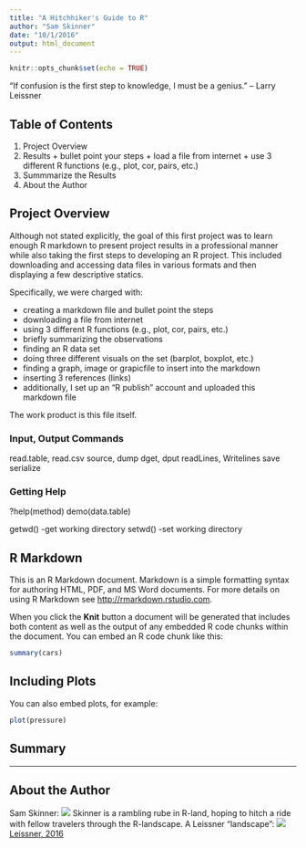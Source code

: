 ```yaml
---
title: "A Hitchhiker's Guide to R"
author: "Sam Skinner"
date: "10/1/2016"
output: html_document
---
```


```r
knitr::opts_chunk$set(echo = TRUE)
```

"If confusion is the first step to knowledge, I must be a genius." – Larry Leissner

## Table of Contents
  1. Project Overview
  2. Results
    + bullet point your steps
    + load a file from internet
    + use 3 different R functions (e.g., plot, cor, pairs, etc.)
  3. Summmarize the Results  
  4. About the Author
  
## Project Overview
Although not stated explicitly, the goal of this first project was to learn enough R markdown to present project results in a professional manner while also taking the first steps to developing an R project.  This included downloading and accessing data files in various formats and then displaying a few descriptive statics.
  
Specifically, we were charged with:

  * creating a markdown file and bullet point the steps
  * downloading a file from internet 
  * using 3 different R functions (e.g., plot, cor, pairs, etc.)
  * briefly summarizing the observations
  * finding an R data set
  * doing three different visuals on the set (barplot, boxplot, etc.)
  * finding a graph, image or grapicfile to insert into the markdown
  * inserting 3 references (links)
  * additionally, I set up an "R publish" account and uploaded this markdown file
    
The work product is this file itself.

### Input, Output Commands
  read.table, read.csv
  source, dump
  dget, dput
  readLines, Writelines
  save
  serialize

### Getting Help
  ?help(method)
  demo(data.table)
  
  getwd()  -get working directory
  setwd()  -set working directory
  
## R Markdown


This is an R Markdown document. Markdown is a simple formatting syntax for authoring HTML, PDF, and MS Word documents. For more details on using R Markdown see <http://rmarkdown.rstudio.com>.

When you click the **Knit** button a document will be generated that includes both content as well as the output of any embedded R code chunks within the document. You can embed an R code chunk like this:

```r
summary(cars)
```

## Including Plots

You can also embed plots, for example:

```r
plot(pressure)
```
## Summary

***
## About the Author
Sam Skinner: ![](Yours_Truly.JPG)
Skinner is a rambling rube in R-land, hoping to hitch a ride with fellow travelers through the R-landscape.
A Leissner "landscape": ![](Leissner.jpg)
[Leissner, 2016](http://www.expressnews.com/entertainment/arts-culture/article/S-A-artist-gets-lost-in-abstract-landscapes-6421850.php#photo-8406700)
